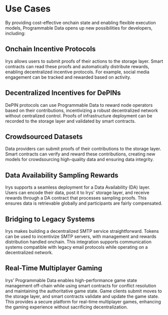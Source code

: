 # Use Cases

By providing cost-effective onchain state and enabling flexible execution models, Programmable Data opens up new possibilities for developers, including:

## Onchain Incentive Protocols

Irys allows users to submit proofs of their actions to the storage layer. Smart contracts can read these proofs and automatically distribute rewards, enabling decentralized incentive protocols. For example, social media engagement can be tracked and rewarded based on activity.

## Decentralized Incentives for DePINs

DePIN protocols can use Programmable Data to reward node operators based on their contributions, incentivizing a robust decentralized network without centralized control. Proofs of infrastructure deployment can be recorded to the storage layer and validated by smart contracts.

## Crowdsourced Datasets

Data providers can submit proofs of their contributions to the storage layer. Smart contracts can verify and reward these contributions, creating new models for crowdsourcing high-quality data and ensuring data integrity.

## Data Availability Sampling Rewards

Irys supports a seamless deployment for a Data Availability (DA) layer. Users can encode their data, post it to Irys' storage layer, and receive rewards through a DA contract that processes sampling proofs. This ensures data is retrievable globally and participants are fairly compensated.

## Bridging to Legacy Systems

Irys makes building a decentralized SMTP service straightforward. Tokens can be used to incentivize SMTP servers, with management and rewards distribution handled onchain. This integration supports communication systems compatible with legacy email protocols while operating on a decentralized network.

## Real-Time Multiplayer Gaming

Irys’ Programmable Data enables high-performance game state management off-chain while using smart contracts for conflict resolution and maintaining the authoritative game state. Game clients submit moves to the storage layer, and smart contracts validate and update the game state. This provides a secure platform for real-time multiplayer games, enhancing the gaming experience without sacrificing decentralization.

